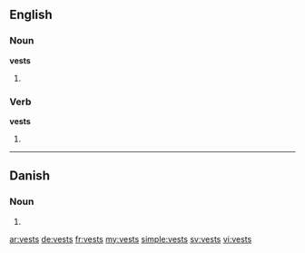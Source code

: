==English==

===Noun===
'''vests'''

# {{plural of|vest}}

===Verb===
'''vests'''

# {{third-person singular of|vest}}

----

==Danish==

===Noun===
{{head|da|noun form|g=c}}

# {{form of|genitive singular indefinite|vest|lang=da}}

[[ar:vests]]
[[de:vests]]
[[fr:vests]]
[[my:vests]]
[[simple:vests]]
[[sv:vests]]
[[vi:vests]]